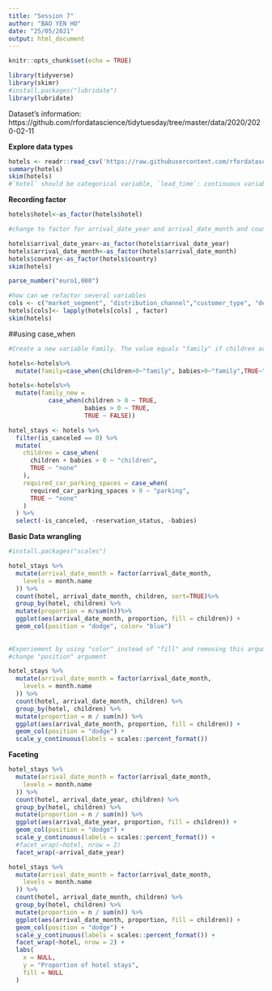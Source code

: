 ```yaml
---
title: "Session 7"
author: "BAO YEN HO"
date: "25/05/2021"
output: html_document
---
```


```r
knitr::opts_chunk$set(echo = TRUE)
```

```r
library(tidyverse)
library(skimr)
#install.packages("lubridate")
library(lubridate)
```

 Dataset's information: https://github.com/rfordatascience/tidytuesday/tree/master/data/2020/2020-02-11

**Explore data types**

```r
hotels <- readr::read_csv('https://raw.githubusercontent.com/rfordatascience/tidytuesday/master/data/2020/2020-02-11/hotels.csv')
summary(hotels)
skim(hotels)
#`hotel` should be categorical variable, `lead_time`: continuous variable, `arrival_date_year`: should not be as *double*, `arrival_date_month`: character

```


**Recording factor**
```r
hotels$hotel<-as_factor(hotels$hotel)

#change to factor for arrival_date_year and arrival_date_month and country

hotels$arrival_date_year<-as_factor(hotels$arrival_date_year)
hotels$arrival_date_month<-as_factor(hotels$arrival_date_month)
hotels$country<-as_factor(hotels$country)
skim(hotels)
```

```r
parse_number("euro1,000")
```

```r
#how can we refactor several variables
cols <- c("market_segment", "distribution_channel","customer_type", "deposit_type","arrival_date_year")
hotels[cols]<- lapply(hotels[cols] , factor)
skim(hotels)
```


##using case_when
```r

#Create a new variable Family. The value equals "family" if children are more than 0, "couple" otherwise

hotels<-hotels%>%
  mutate(family=case_when(children>0~"family", babies>0~"family",TRUE~"couple"))

```

```r
hotels<-hotels%>%
  mutate(family_new =
           case_when(children > 0 ~ TRUE,
                     babies > 0 ~ TRUE,
                     TRUE ~ FALSE))

```

```r
hotel_stays <- hotels %>%
  filter(is_canceled == 0) %>%
  mutate(
    children = case_when(
      children + babies > 0 ~ "children",
      TRUE ~ "none"
    ),
    required_car_parking_spaces = case_when(
      required_car_parking_spaces > 0 ~ "parking",
      TRUE ~ "none"
    )
  ) %>%
  select(-is_canceled, -reservation_status, -babies)
```

**Basic Data wrangling**
```r
#install.packages("scales")

```


```r
hotel_stays %>%
  mutate(arrival_date_month = factor(arrival_date_month,
    levels = month.name
  )) %>%
  count(hotel, arrival_date_month, children, sort=TRUE)%>%
  group_by(hotel, children) %>%
  mutate(proportion = n/sum(n))%>%
  ggplot(aes(arrival_date_month, proportion, fill = children)) +
  geom_col(position = "dodge", color= "blue") 
  
  
#Experiement by using "color" instead of "fill" and removing this argument altogether
#change "position" argument

```
```r
hotel_stays %>%
  mutate(arrival_date_month = factor(arrival_date_month,
    levels = month.name
  )) %>%
  count(hotel, arrival_date_month, children) %>%
  group_by(hotel, children) %>%
  mutate(proportion = n / sum(n)) %>%
  ggplot(aes(arrival_date_month, proportion, fill = children)) +
  geom_col(position = "dodge") +
  scale_y_continuous(labels = scales::percent_format())
```

  **Faceting**

```r
hotel_stays %>%
  mutate(arrival_date_month = factor(arrival_date_month,
    levels = month.name
  )) %>%
  count(hotel, arrival_date_year, children) %>%
  group_by(hotel, children) %>%
  mutate(proportion = n / sum(n)) %>%
  ggplot(aes(arrival_date_year, proportion, fill = children)) +
  geom_col(position = "dodge") +
  scale_y_continuous(labels = scales::percent_format()) +
  #facet_wrap(~hotel, nrow = 2)
  facet_wrap(~arrival_date_year)
```

```r
hotel_stays %>%
  mutate(arrival_date_month = factor(arrival_date_month,
    levels = month.name
  )) %>%
  count(hotel, arrival_date_month, children) %>%
  group_by(hotel, children) %>%
  mutate(proportion = n / sum(n)) %>%
  ggplot(aes(arrival_date_month, proportion, fill = children)) +
  geom_col(position = "dodge") +
  scale_y_continuous(labels = scales::percent_format()) +
  facet_wrap(~hotel, nrow = 2) +
  labs(
    x = NULL,
    y = "Proportion of hotel stays",
    fill = NULL
  )
```

